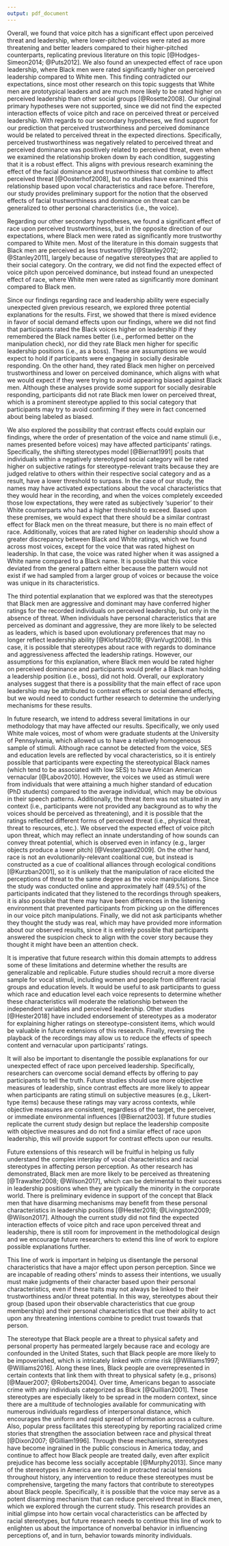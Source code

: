 ```yaml
---
output: pdf_document
---
```

Overall, we found that voice pitch has a significant effect upon perceived threat and leadership, where lower-pitched voices were rated as more threatening and better leaders compared to their higher-pitched counterparts, replicating previous literature on this topic [@Hodges-Simeon2014; @Puts2012]. We also found an unexpected effect of race upon leadership, where Black men were rated significantly higher on perceived leadership compared to White men. This finding contradicted our expectations, since most other research on this topic suggests that White men are prototypical leaders and are much more likely to be rated higher on perceived leadership than other social groups [@Rosette2008]. Our original primary hypotheses were not supported, since we did not find the expected interaction effects of voice pitch and race on perceived threat or perceived leadership. With regards to our secondary hypotheses, we find support for our prediction that perceived trustworthiness and perceived dominance would be related to perceived threat in the expected directions. Specifically, perceived trustworthiness was negatively related to perceived threat and perceived dominance was positively related to perceived threat, even when we examined the relationship broken down by each condition, suggesting that it is a robust effect. This aligns with previous research examining the effect of the facial dominance and trustworthiness that combine to affect perceived threat [@Oosterhof2008], but no studies have examined this relationship based upon vocal characteristics and race before. Therefore, our study provides preliminary support for the notion that the observed effects of facial trustworthiness and dominance on threat can be generalized to other personal characteristics (i.e., the voice).

Regarding our other secondary hypotheses, we found a significant effect of race upon perceived trustworthiness, but in the opposite direction of our expectations, where Black men were rated as significantly more trustworthy compared to White men. Most of the literature in this domain suggests that Black men are perceived as less trustworthy [@Stanley2012; @Stanley2011], largely because of negative stereotypes that are applied to their social category. On the contrary, we did not find the expected effect of voice pitch upon perceived dominance, but instead found an unexpected effect of race, where White men were rated as significantly more dominant compared to Black men.

Since our findings regarding race and leadership ability were especially unexpected given previous research, we explored three potential explanations for the results. First, we showed that there is mixed evidence in favor of social demand effects upon our findings, where we did not find that participants rated the Black voices higher on leadership if they remembered the Black names better (i.e., performed better on the manipulation check), nor did they rate Black men higher for specific leadership positions (i.e., as a boss). These are assumptions we would expect to hold if participants were engaging in socially desirable responding. On the other hand, they rated Black men higher on perceived trustworthiness and lower on perceived dominance, which aligns with what we would expect if they were trying to avoid appearing biased against Black men. Although these analyses provide some support for socially desirable responding, participants did not rate Black men lower on perceived threat, which is a prominent stereotype applied to this social category that participants may try to avoid confirming if they were in fact concerned about being labeled as biased.

We also explored the possibility that contrast effects could explain our findings, where the order of presentation of the voice and name stimuli (i.e., names presented before voices) may have affected participants' ratings. Specifically, the shifting stereotypes model [@Biernat1991] posits that individuals within a negatively stereotyped social category will be rated higher on subjective ratings for stereotype-relevant traits because they are judged relative to others within their respective social category and as a result, have a lower threshold to surpass. In the case of our study, the names may have activated expectations about the vocal characteristics that they would hear in the recording, and when the voices completely exceeded those low expectations, they were rated as subjectively 'superior' to their White counterparts who had a higher threshold to exceed. Based upon these premises, we would expect that there should be a similar contrast effect for Black men on the threat measure, but there is no main effect of race. Additionally, voices that are rated higher on leadership should show a greater discrepancy between Black and White ratings, which we found across most voices, except for the voice that was rated highest on leadership. In that case, the voice was rated higher when it was assigned a White name compared to a Black name. It is possible that this voice deviated from the general pattern either because the pattern would not exist if we had sampled from a larger group of voices or because the voice was unique in its characteristics.

The third potential explanation that we explored was that the stereotypes that Black men are aggressive and dominant may have conferred higher ratings for the recorded individuals on perceived leadership, but only in the absence of threat. When individuals have personal characteristics that are perceived as dominant and aggressive, they are more likely to be selected as leaders, which is based upon evolutionary preferences that may no longer reflect leadership ability [@Klofstad2018; @VanVugt2008]. In this case, it is possible that stereotypes about race with regards to dominance and aggressiveness affected the leadership ratings. However, our assumptions for this explanation, where Black men would be rated higher on perceived dominance and participants would prefer a Black man holding a leadership position (i.e., boss), did not hold. Overall, our exploratory analyses suggest that there is a possibility that the main effect of race upon leadership may be attributed to contrast effects or social demand effects, but we would need to conduct further research to determine the underlying mechanisms for these results.

In future research, we intend to address several limitations in our methodology that may have affected our results. Specifically, we only used White male voices, most of whom were graduate students at the University of Pennsylvania, which allowed us to have a relatively homogeneous sample of stimuli. Although race cannot be detected from the voice, SES and education levels are reflected by vocal characteristics, so it is entirely possible that participants were expecting the stereotypical Black names (which tend to be associated with low SES) to have African American vernacular [@Labov2010]. However, the voices we used as stimuli were from individuals that were attaining a much higher standard of education (PhD students) compared to the average individual, which may be obvious in their speech patterns. Additionally, the threat item was not situated in any context (i.e., participants were not provided any background as to why the voices should be perceived as threatening), and it is possible that the ratings reflected different forms of perceived threat (i.e., physical threat, threat to resources, etc.). We observed the expected effect of voice pitch upon threat, which may reflect an innate understanding of how sounds can convey threat potential, which is observed even in infancy (e.g., larger objects produce a lower pitch) [@Vestergaard2009]. On the other hand, race is not an evolutionarily-relevant coalitional cue, but instead is constructed as a cue of coalitional alliances through ecological conditions [@Kurzban2001], so it is unlikely that the manipulation of race elicited the perceptions of threat to the same degree as the voice manipulations. Since the study was conducted online and approximately half (49.5%) of the participants indicated that they listened to the recordings through speakers, it is also possible that there may have been differences in the listening environment that prevented participants from picking up on the differences in our voice pitch manipulations. Finally, we did not ask participants whether they thought the study was real, which may have provided more information about our observed results, since it is entirely possible that participants answered the suspicion check to align with the cover story because they thought it might have been an attention check.

It is imperative that future research within this domain attempts to address some of these limitations and determine whether the results are generalizable and replicable. Future studies should recruit a more diverse sample for vocal stimuli, including women and people from different racial groups and education levels. It would be useful to ask participants to guess which race and education level each voice represents to determine whether these characteristics will moderate the relationship between the independent variables and perceived leadership. Other studies [@Hester2018] have included endorsement of stereotypes as a moderator for explaining higher ratings on stereotype-consistent items, which would be valuable in future extensions of this research. Finally, reversing the playback of the recordings may allow us to reduce the effects of speech content and vernacular upon participants' ratings.

It will also be important to disentangle the possible explanations for our unexpected effect of race upon perceived leadership. Specifically, researchers can overcome social demand effects by offering to pay participants to tell the truth. Future studies should use more objective measures of leadership, since contrast effects are more likely to appear when participants are rating stimuli on subjective measures (e.g., Likert-type items) because these ratings may vary across contexts, while objective measures are consistent, regardless of the target, the perceiver, or immediate environmental influences [@Biernat2003]. If future studies replicate the current study design but replace the leadership composite with objective measures and do not find a similar effect of race upon leadership, this will provide support for contrast effects upon our results.

Future extensions of this research will be fruitful in helping us fully understand the complex interplay of vocal characteristics and racial stereotypes in affecting person perception. As other research has demonstrated, Black men are more likely to be perceived as threatening [@Trawalter2008; @Wilson2017], which can be detrimental to their success in leadership positions when they are typically the minority in the corporate world. There is preliminary evidence in support of the concept that Black men that have disarming mechanisms may benefit from these personal characteristics in leadership positions [@Hester2018; @Livingston2009; @Wilson2017]. Although the current study did not find the expected interaction effects of voice pitch and race upon perceived threat and leadership, there is still room for improvement in the methodological design and we encourage future researchers to extend this line of work to explore possible explanations further.

This line of work is important in helping us disentangle the personal characteristics that have a major effect upon person perception. Since we are incapable of reading others' minds to assess their intentions, we usually must make judgments of their character based upon their personal characteristics, even if these traits may not always be linked to their trustworthiness and/or threat potential. In this way, stereotypes about their group (based upon their observable characteristics that cue group membership) and their personal characteristics that cue their ability to act upon any threatening intentions combine to predict trust towards that person.

The stereotype that Black people are a threat to physical safety and personal property has permeated largely because race and ecology are confounded in the United States, such that Black people are more likely to be impoverished, which is intricately linked with crime risk [@Williams1997; @Williams2016]. Along these lines, Black people are overrepresented in certain contexts that link them with threat to physical safety (e.g., prisons) [@Mauer2007; @Roberts2004]. Over time, Americans began to associate crime with any individuals categorized as Black [@Quillian2001]. These stereotypes are especially likely to be spread in the modern context, since there are a multitude of technologies available for communicating with numerous individuals regardless of interpersonal distance, which encourages the uniform and rapid spread of information across a culture. Also, popular press facilitates this stereotyping by reporting racialized crime stories that strengthen the association between race and physical threat [@Dixon2007; @Gilliam1996]. Through these mechanisms, stereotypes have become ingrained in the public conscious in America today, and continue to affect how Black people are treated daily, even after explicit prejudice has become less socially acceptable [@Murphy2013]. Since many of the stereotypes in America are rooted in protracted racial tensions throughout history, any intervention to reduce these stereotypes must be comprehensive, targeting the many factors that contribute to stereotypes about Black people. Specifically, it is possible that the voice may serve as a potent disarming mechanism that can reduce perceived threat in Black men, which we explored through the current study. This research provides an initial glimpse into how certain vocal characteristics can be affected by racial stereotypes, but future research needs to continue this line of work to enlighten us about the importance of nonverbal behavior in influencing perceptions of, and in turn, behavior towards minority individuals.

